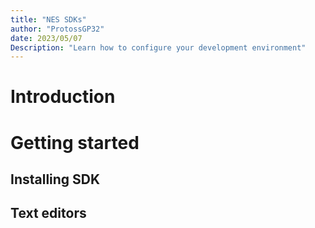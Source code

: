 ```yaml
---
title: "NES SDKs"
author: "ProtossGP32"
date: 2023/05/07
Description: "Learn how to configure your development environment"
---
```

# Introduction
# Getting started
## Installing SDK
## Text editors